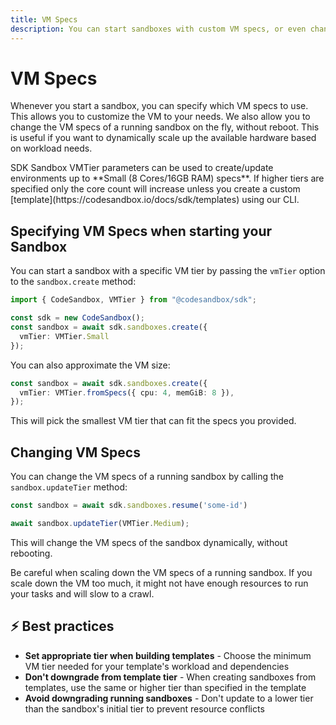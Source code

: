 ```yaml
---
title: VM Specs
description: You can start sandboxes with custom VM specs, or even change the VM specs of a running sandbox.
---
```



# VM Specs

Whenever you start a sandbox, you can specify which VM specs to use. This allows you to customize the VM to your needs. We also allow you to change the VM specs of a running sandbox on the fly,
without reboot. This is useful if you want to dynamically scale up the available hardware based on workload needs.

<Callout>
  SDK Sandbox VMTier parameters can be used to create/update environments up to **Small (8 Cores/16GB RAM) specs**. If higher tiers are specified only the core count will increase unless you create a custom [template](https://codesandbox.io/docs/sdk/templates) using our CLI.
</Callout>

## Specifying VM Specs when starting your Sandbox

You can start a sandbox with a specific VM tier by passing the `vmTier` option to the `sandbox.create` method:

```ts
import { CodeSandbox, VMTier } from "@codesandbox/sdk";

const sdk = new CodeSandbox();
const sandbox = await sdk.sandboxes.create({
  vmTier: VMTier.Small
});
```

You can also approximate the VM size:

```ts
const sandbox = await sdk.sandboxes.create({
  vmTier: VMTier.fromSpecs({ cpu: 4, memGiB: 8 }),
});
```

This will pick the smallest VM tier that can fit the specs you provided.

## Changing VM Specs

You can change the VM specs of a running sandbox by calling the `sandbox.updateTier` method:

```ts
const sandbox = await sdk.sandboxes.resume('some-id')

await sandbox.updateTier(VMTier.Medium);
```

This will change the VM specs of the sandbox dynamically, without rebooting.

<Callout>
  Be careful when scaling down the VM specs of a running sandbox. If you scale down the VM too much, it might not have enough resources to run your tasks and will slow to a crawl.
</Callout>

## ⚡ Best practices

- **Set appropriate tier when building templates** - Choose the minimum VM tier needed for your template's workload and dependencies
- **Don't downgrade from template tier** - When creating sandboxes from templates, use the same or higher tier than specified in the template
- **Avoid downgrading running sandboxes** - Don't update to a lower tier than the sandbox's initial tier to prevent resource conflicts
